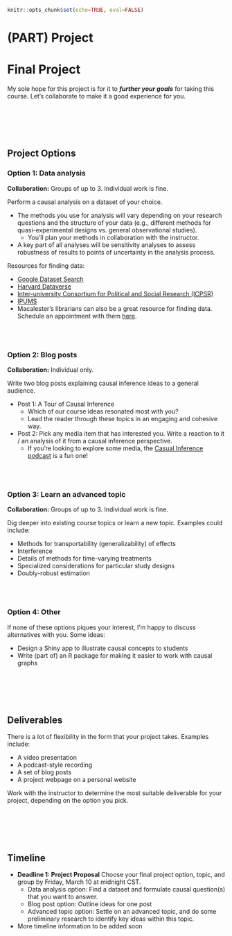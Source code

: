 ```r
knitr::opts_chunk$set(echo=TRUE, eval=FALSE)
```

# (PART) Project {-}

# Final Project {-}

My sole hope for this project is for it to ***further your goals*** for taking this course. Let's collaborate to make it a good experience for you.


<br><br><br><br>


## Project Options {-}

### Option 1: Data analysis {-}

<!-- Clarify that this can just be a **PLAN** for a data analysis. Ask questions that you are genuinely interested in and describe what data would need to be collected. -->

**Collaboration:** Groups of up to 3. Individual work is fine.

Perform a causal analysis on a dataset of your choice.

- The methods you use for analysis will vary depending on your research questions and the structure of your data (e.g., different methods for quasi-experimental designs vs. general observational studies).
    - You'll plan your methods in collaboration with the instructor.
- A key part of all analyses will be sensitivity analyses to assess robustness of results to points of uncertainty in the analysis process.

Resources for finding data:

- [Google Dataset Search](https://datasetsearch.research.google.com/)
- [Harvard Dataverse](https://dataverse.harvard.edu/)
- [Inter-university Consortium for Political and Social Research (ICPSR)](https://www.icpsr.umich.edu/)
- [IPUMS](https://ipums.org/)
- Macalester's librarians can also be a great resource for finding data. Schedule an appointment with them [here](https://www.macalester.edu/library/askus/).

<!-- (From https://www.macalester.edu/seriecenter/sample-syllabus-statements-and-policies/#library-resources) -->


<br><br>


### Option 2: Blog posts {-}

**Collaboration:** Individual only.

Write two blog posts explaining causal inference ideas to a general audience.

- Post 1: A Tour of Causal Inference
    - Which of our course ideas resonated most with you?
    - Lead the reader through these topics in an engaging and cohesive way.
- Post 2: Pick any media item that has interested you. Write a reaction to it / an analysis of it from a causal inference perspective.
    - If you're looking to explore some media, the [Casual Inference podcast](https://casualinfer.libsyn.com/) is a fun one!


<br><br>


### Option 3: Learn an advanced topic {-}

**Collaboration:** Groups of up to 3. Individual work is fine.

Dig deeper into existing course topics or learn a new topic. Examples could include:

- Methods for transportability (generalizability) of effects
- Interference
- Details of methods for time-varying treatments
- Specialized considerations for particular study designs
- Doubly-robust estimation


<br><br>


### Option 4: Other {-}

If none of these options piques your interest, I'm happy to discuss alternatives with you. Some ideas:

- Design a Shiny app to illustrate causal concepts to students
- Write (part of) an R package for making it easier to work with causal graphs


<br><br><br><br>


## Deliverables {-}

There is a lot of flexibility in the form that your project takes. Examples include:

- A video presentation
- A podcast-style recording
- A set of blog posts
- A project webpage on a personal website

Work with the instructor to determine the most suitable deliverable for your project, depending on the option you pick.


<br><br><br><br>


## Timeline {-}

- **Deadline 1: Project Proposal** Choose your final project option, topic, and group by Friday, March 10 at midnight CST.
    - Data analysis option: Find a dataset and formulate causal question(s) that you want to answer.
    - Blog post option: Outline ideas for one post
    - Advanced topic option: Settle on an advanced topic, and do some preliminary research to identify key ideas within this topic.

- More timeline information to be added soon

<!-- <br>

- **Deadline 2:** Monday, October 12 or Tuesday, October 13. Schedule a discussion time with me on [Google Calendar](https://calendar.google.com/calendar/selfsched?sstoken=UUFBWjVpaTNFb2JUfGRlZmF1bHR8ODFhZGU4ZWQ5MjJkOWY2M2Q4YjZhNTgwN2IyMmFlM2Y).
    - Data analysis option: Come prepared to talk about your causal graph, your analysis plan, and exploratory visualizations that you have made.
    - Blog post option: Write 500 words for each post and share with me 24 hours before our meeting so that I can give feedback and discuss with you.
    - Advanced topic option: Come prepared to tell me a bit about what you've learned on your topic. If you were giving a 15 minute presentation on the topic, this should be about the amount of content you would cover in the first 5 minutes.

<br>

- **Deadline 3:** Thursday, October 15 or Friday, October 16. Schedule a discussion time with me on [Google Calendar](https://calendar.google.com/calendar/selfsched?sstoken=UUFBWjVpaTNFb2JUfGRlZmF1bHR8ODFhZGU4ZWQ5MjJkOWY2M2Q4YjZhNTgwN2IyMmFlM2Y).
    - Data analysis option: Come prepared to tell me about the models you've fit and your interpretations. Share a draft of your artifact so far with me 24 hours in advance.
    - Blog post option: Complete full drafts of both posts and share with me 24 hours before our meeting so that I can give feedback and discuss with you.
    - Advanced topic option: Come prepared to tell me more about new material that is the equivalent of the second 5 minutes of a 15 minute presentation. Share a draft of your artifact so far with me 24 hours in advance.

<br>

- **Deadline 4:** Monday, October 19 or Tuesday, October 20. Schedule a discussion time with me on [Google Calendar](https://calendar.google.com/calendar/selfsched?sstoken=UUFBWjVpaTNFb2JUfGRlZmF1bHR8ODFhZGU4ZWQ5MjJkOWY2M2Q4YjZhNTgwN2IyMmFlM2Y).
    - Data analysis option: Come prepared to discuss final points of feedback from the previous meeting (deadline 3). Finalize your artifact draft, and share with me 24 hours in advance.
    - Blog post option: Act on feedback from the previous meeting (deadline 3), and share with me 24 hours before our meeting.
    - Advanced topic option: Come prepared to tell me more about new material that is the equivalent of the last 5 minutes of a 15 minute presentation. Finalize your artifact draft, and share with me 24 hours in advance.

<br>

- **Final deadline:** Friday, October 23. By midnight CST, submit the final version of your digital artifact [on Moodle](https://moodle.macalester.edu/mod/assign/view.php?id=39212).
    - We will not have a showcase/presentation day in class, but instead, I look forward to seeing you showcase your work for the department at either of our two departmental capstone unveiling days! (One will be at the end of Module 2 and the other at the end of Module 4.) -->
